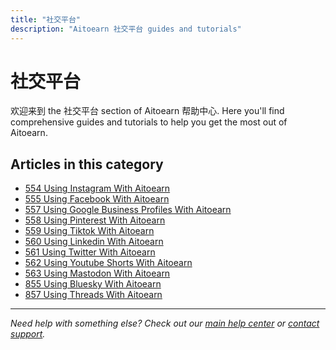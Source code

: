 ```yaml
---
title: "社交平台"
description: "Aitoearn 社交平台 guides and tutorials"
---
```


# 社交平台

欢迎来到 the 社交平台 section of Aitoearn 帮助中心. Here you'll find comprehensive guides and tutorials to help you get the most out of Aitoearn.

## Articles in this category

- [554 Using Instagram With Aitoearn](554-using-instagram-with-aitoearn)
- [555 Using Facebook With Aitoearn](555-using-facebook-with-aitoearn)
- [557 Using Google Business Profiles With Aitoearn](557-using-google-business-profiles-with-aitoearn)
- [558 Using Pinterest With Aitoearn](558-using-pinterest-with-aitoearn)
- [559 Using Tiktok With Aitoearn](559-using-tiktok-with-aitoearn)
- [560 Using Linkedin With Aitoearn](560-using-linkedin-with-aitoearn)
- [561 Using Twitter With Aitoearn](561-using-twitter-with-aitoearn)
- [562 Using Youtube Shorts With Aitoearn](562-using-youtube-shorts-with-aitoearn)
- [563 Using Mastodon With Aitoearn](563-using-mastodon-with-aitoearn)
- [855 Using Bluesky With Aitoearn](855-using-bluesky-with-aitoearn)
- [857 Using Threads With Aitoearn](857-using-threads-with-aitoearn)

---

*Need help with something else? Check out our [main help center](/en/help-center) or [contact support](mailto:hello@aitoearn.com).*
